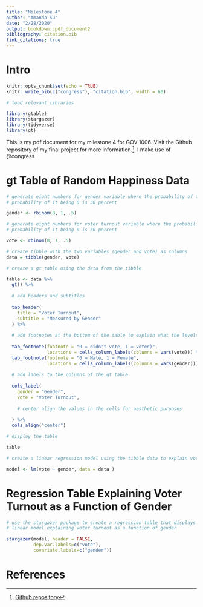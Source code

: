 ```yaml
---
title: "Milestone 4"
author: "Amanda Su"
date: "2/28/2020"
output: bookdown::pdf_document2
bibliography: citation.bib
link_citations: true
---
```


# Intro

```r
knitr::opts_chunk$set(echo = TRUE)
knitr::write_bib(c("congress"), "citation.bib", width = 60)

# load relevant libraries 

library(gtable)
library(stargazer)
library(tidyverse)
library(gt)

```

This is my pdf document for my milestone 4 for GOV 1006. Visit the Github repository of my final project for more information.^[[Github repository](https://github.com/amanda-y-su/race-voter-turnout)]. I make use of @congress

# gt Table of Random Happiness Data

```r

# generate eight numbers for gender variable where the probability of the number being 1 is 50 percent and the 
# probability of it being 0 is 50 percent

gender <- rbinom(8, 1, .5)

# generate eight numbers for voter turnout variable where the probability of the number being 1 is 50 percent and the 
# probability of it being 0 is 50 percent

vote <- rbinom(8, 1, .5)

# create tibble with the two variables (gender and vote) as columns
data = tibble(gender, vote)

# create a gt table using the data from the tibble

table <- data %>% 
  gt() %>%
  
  # add headers and subtitles 
  
  tab_header(
    title = "Voter Turnout",
    subtitle = "Measured by Gender"
  ) %>%
  
  # add footnotes at the bottom of the table to explain what the levels of each variable mean
  
  tab_footnote(footnote = "0 = didn't vote, 1 = voted)", 
               locations = cells_column_labels(columns = vars(vote))) %>%
  tab_footnote(footnote = "0 = Male, 1 = Female", 
               locations = cells_column_labels(columns = vars(gender))) %>%
  
  # add labels to the columns of the gt table 
  
  cols_label(
    gender = "Gender",
    vote = "Voter Turnout",
    
    # center align the values in the cells for aesthetic purposes
    
  ) %>%
  cols_align("center")

# display the table 

table

# create a linear regression model using the tibble data to explain voter turnout as a function of gender

model <- lm(vote ~ gender, data = data )

```

# Regression Table Explaining Voter Turnout as a Function of Gender 

```r

# use the stargazer package to create a regression table that displays the values generated through the
# linear model explaining voter turnout as a function of gender

stargazer(model, header = FALSE,
          dep.var.labels=c("vote"),
          covariate.labels=c("gender"))

```

# References